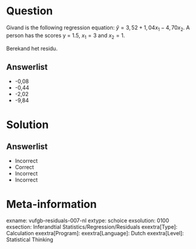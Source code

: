 Question
========
  
Givand is the following regression equation: $\hat{y} = 3,52+1,04x_{1}-4,70x_{2}$. A person has the scores y = 1.5, $x_{1} = 3$ and $x_{2} = 1$.

Berekand het residu. 
  
Answerlist
----------
* -0,08
* -0,44
* -2,02
* -9,84


Solution
========

Answerlist
----------
* Incorrect
* Correct
* Incorrect
* Incorrect

Meta-information
================
exname: vufgb-residuals-007-nl
extype: schoice
exsolution: 0100
exsection: Inferandtial Statistics/Regression/Residuals
exextra[Type]: Calculation
exextra[Program]: 
exextra[Language]: Dutch
exextra[Level]: Statistical Thinking
